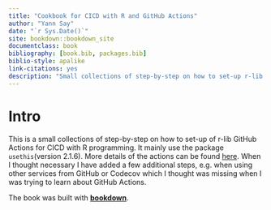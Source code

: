 ```yaml
--- 
title: "Cookbook for CICD with R and GitHub Actions"
author: "Yann Say"
date: "`r Sys.Date()`"
site: bookdown::bookdown_site
documentclass: book
bibliography: [book.bib, packages.bib]
biblio-style: apalike
link-citations: yes
description: "Small collections of step-by-step on how to set-up r-lib GitHub Actions for CICD with R programming."
---
```


# Intro

This is a small collections of step-by-step on how to set-up of r-lib GitHub Actions for CICD with R programming. It mainly use the package `usethis`(version 2.1.6). More details of the actions can be found [here](https://github.com/r-lib/actions/tree/v2-branch/examples). When I thought necessary I have added a few additional steps, e.g. when using other services from GitHub or Codecov which I thought was missing when I was trying to learn about GitHub Actions. 

The book was built with [**bookdown**](https://github.com/rstudio/bookdown).


